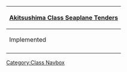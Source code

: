 {| class="mw-collapsible mw-collapsed wikitable" align=center
! [[:Category:Akitsushima Class|Akitsushima Class Seaplane Tenders]]
|-
! Implemented
|-
| align=center | {{ShipLink|Akitsushima}}
|}<noinclude>[[Category:Class Navbox]]</noinclude>